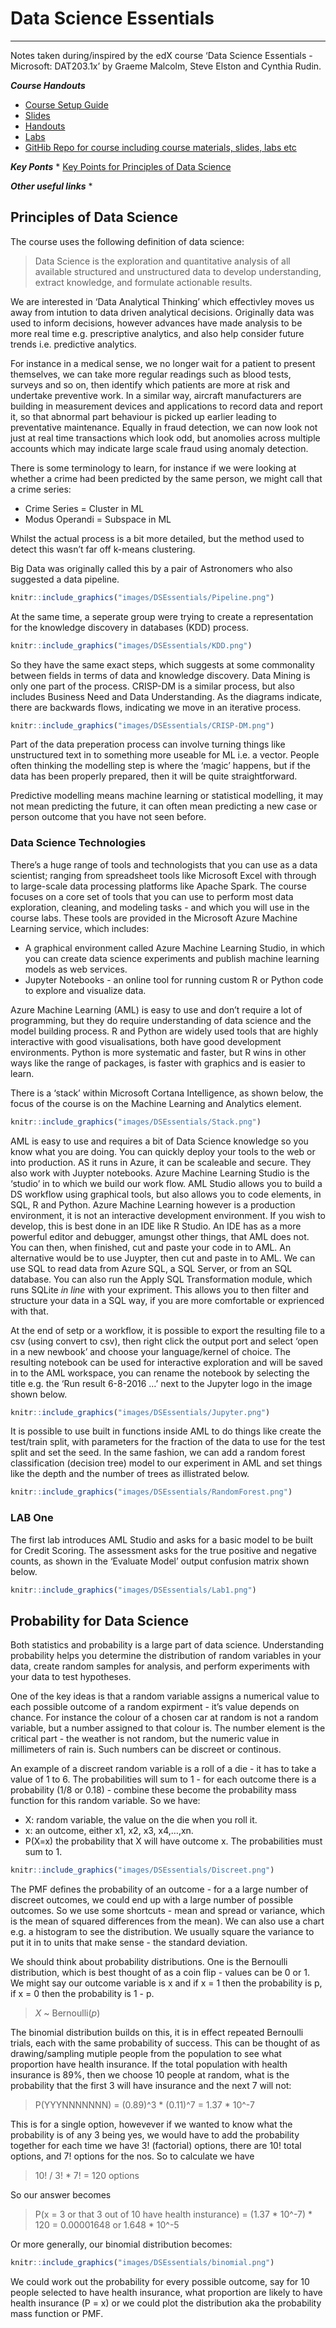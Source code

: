 # Data Science Essentials
***
Notes taken during/inspired by the edX course 'Data Science Essentials - Microsoft: DAT203.1x' by Graeme Malcolm, Steve Elston and Cynthia Rudin.

**_Course Handouts_**

* [Course Setup Guide](../files/DSEssentials/DAT203.1x-Setup-Guide.PDF)
* [Slides](../files/DSEssentials/Slides)
* [Handouts](../files/DSEssentials/Handouts) 
* [Labs](../files/DSEssentials/Labs)
* [GitHib Repo for course including course materials, slides, labs etc](https://microsoftlearning.github.io/Data-Science-Essentials/)

**_Key Ponts_**
* [Key Points for Principles of Data Science](../files/DSEssentials/KeyPoints/PrinciplesofDataScience.PDF)



**_Other useful links_**
* []()

## Principles of Data Science

The course uses the following definition of data science:

> Data Science is the exploration and quantitative analysis of all available structured and unstructured data to develop understanding, extract knowledge, and formulate actionable results.

We are interested in 'Data Analytical Thinking' which effectivley moves us away from intution to data driven analytical decisions.  Originally data was used to inform decisions, however advances have made analysis to be more real time e.g. prescriptive analytics, and also help consider future trends i.e. predictive analytics.

For instance in a medical sense, we no longer wait for a patient to present themselves, we can take more regular readings such as blood tests, surveys and so on, then identify which patients are more at risk and undertake preventive work.  In a similar way, aircraft manufacturers are building in measurement devices and applications to record data and report it, so that abnormal part behaviour is picked up earlier leading to preventative maintenance.  Equally in fraud detection, we can now look not just at real time transactions which look odd, but anomolies across multiple accounts which may indicate large scale fraud using anomaly detection.

There is some terminology to learn, for instance if we were looking at whether a crime had been predicted by the same person, we might call that a crime series:

* Crime Series = Cluster in ML  
* Modus Operandi = Subspace in ML  

Whilst the actual process is a bit more detailed, but the method used to detect this wasn't far off k-means clustering.

Big Data was originally called this by a pair of Astronomers who also suggested a data pipeline.

```r
knitr::include_graphics("images/DSEssentials/Pipeline.png")
```

At the same time, a seperate group were trying to create a representation for the knowledge discovery in databases (KDD) process.

```r
knitr::include_graphics("images/DSEssentials/KDD.png")
```

So they have the same exact steps, which suggests at some commonality between fields in terms of data and knowledge discovery.  Data Mining is only one part of the process.  CRISP-DM is a similar process, but also includes Business Need and Data Understanding.  As the diagrams indicate, there are backwards flows, indicating we move in an iterative process.

```r
knitr::include_graphics("images/DSEssentials/CRISP-DM.png")
```

Part of the data preperation process can involve turning things like unstructured text in to something more useable for ML i.e. a vector.  People often thinking the modelling step is where the 'magic' happens, but if the data has been properly prepared, then it will be quite straightforward.

Predictive modelling means machine learning or statistical modelling, it may not mean predicting the future, it can often mean predicting a new case or person outcome that you have not seen before.

### Data Science Technologies

There's a huge range of tools and technologists that you can use as a data scientist; ranging from spreadsheet tools like Microsoft Excel with through to large-scale data processing platforms like Apache Spark.  The course focuses on a core set of tools that you can use to perform most data exploration, cleaning, and modeling tasks - and which you will use in the course labs. These tools are provided in the Microsoft Azure Machine Learning service, which includes:

* A graphical environment called Azure Machine Learning Studio, in which you can create data science experiments and publish machine learning models as web services.  
* Jupyter Notebooks - an online tool for running custom R or Python code to explore and visualize data.  

Azure Machine Learning (AML) is easy to use and don't require a lot of programming, but they do require understanding of data science and the model building process.  R and Python are widely used tools that are highly interactive with good visualisations, both have good development environments.  Python is more systematic and faster, but R wins in other ways like the range of packages, is faster with graphics and is easier to learn.  

There is a 'stack' within Microsoft Cortana Intelligence, as shown below, the focus of the course is on the Machine Learning and Analytics element.

```r
knitr::include_graphics("images/DSEssentials/Stack.png")
```

AML is easy to use and requires a bit of Data Science knowledge so you know what you are doing.  You can quickly deploy your tools to the web or into production.  AS it runs in Azure, it can be scaleable and secure.  They also work with Juypter notebooks.  Azure Machine Learning Studio is the 'studio' in to which we build our work flow.  AML Studio allows you to build a DS workflow using graphical tools, but also allows you to code elements, in SQL, R and Python.  Azure Machine Learning however is a production environment, it is not an interactive development environment.  If you wish to develop, this is best done in an IDE like R Studio.  An IDE has as a more powerful editor and debugger, amungst other things, that AML does not.  You can then, when finished, cut and paste your code in to AML.  An alternative would be to use Juypter, then cut and paste in to AML.  We can use SQL to read data from Azure SQL, a SQL Server, or from an SQL database.  You can also run the Apply SQL Transformation module, which runs SQLite _in line_ with your expriment.  This allows you to then filter and structure your data in a SQL way, if you are more comfortable or exprienced with that.

At the end of setp or a workflow, it is possible to export the resulting file to a csv (using convert to csv), then right click the output port and select 'open in a new newbook' and choose your language/kernel of choice.  The resulting notebook can be used for interactive exploration and will be saved in to the AML workspace, you can rename the notebook by selecting the title e.g. the 'Run result 6-8-2016 ...' next to the Jupyter logo in the image shown below.

```r
knitr::include_graphics("images/DSEssentials/Jupyter.png")
```

It is possible to use built in functions inside AML to do things like create the test/train split, with parameters for the fraction of the data to use for the test split and set the seed.  In the same fashion, we can add a random forest classification (decision tree) model to our experiment in AML and set things like the depth and the number of trees as illistrated below.

```r
knitr::include_graphics("images/DSEssentials/RandomForest.png")
```

### LAB One

The first lab introduces AML Studio and asks for a basic model to be built for Credit Scoring.  The assessment asks for the true positive and negative counts, as shown in the 'Evaluate Model' output confusion matrix shown below.

```r
knitr::include_graphics("images/DSEssentials/Lab1.png")
```

## Probability for Data Science

Both statistics and probability is a large part of data science.  Understanding probability helps you determine the distribution of random variables in your data, create random samples for analysis, and perform experiments with your data to test hypotheses.

One of the key ideas is that a random variable assigns a numerical value to each possible outcome of a random expirment - it's value depends on chance.  For instance  the colour of a chosen car at random is not a random variable, but a number assigned to that colour is.  The number element is the critical part - the weather is not random, but the numeric value in millimeters of rain is.  Such numbers can be discreet or continous.

An example of a discreet random variable is a roll of a die - it has to take a value of 1 to 6.  The probabilities will sum to 1 - for each outcome there is a probability (1/8 or 0.18) - combine these become the probability mass function for this random variable. So we have:

* X: random variable, the value on the die when you roll it.  
* x: an outcome, either x1, x2, x3, x4,…,xn.  
* P(X=x) the probability that X will have outcome x. The probabilities must sum to 1.  

```r
knitr::include_graphics("images/DSEssentials/Discreet.png")
```
  
The PMF defines the probability of an outcome - for a a large number of discreet outcomes, we could end up with a large number of possible outcomes.  So we use some shortcuts - mean and spread or variance, which is the mean of squared differences from the mean).  We can also use a chart e.g. a histogram to see the distribution.  We usually square the variance to put it in to units that make sense - the standard deviation.  

We should think about probability distributions.  One is the Bernoulli distribution, which is best thought of as a coin flip - values can be 0 or 1.  We might say our outcome variable is x and if x = 1 then the probability is p, if x = 0 then the probability is 1 - p.

> _X_ ~ Bernoulli(_p_)

The binomial distribution builds on this, it is in effect repeated Bernoulli trials, each with the same probability of success.  This can be thought of as drawing/sampling mutiple people from the population to see what proportion have health insurance.  If the total population with health insurance is 89%, then we choose 10 people at random, what is the probability that the first 3 will have insurance and the next 7 will not:

> P(YYYNNNNNNN) = (0.89)^3 * (0.11)^7 = 1.37 * 10^-7


This is for a single option, howevever if we wanted to know what the probability is of any 3 being yes, we would have to add the probability together for each time we have 3! (factorial) options, there are 10! total options, and 7! options for the nos.  So to calculate we have

> 10! / 3! * 7! = 120 options

So our answer becomes 

> P(x = 3 or that 3 out of 10 have health insturance) = (1.37 * 10^-7) * 120 = 0.00001648 or 1.648 * 10^-5

Or more generally, our binomial distribution becomes:

```r
knitr::include_graphics("images/DSEssentials/binomial.png")
```

We could work out the probability for every possible outcome, say for 10 people selected to have health insurance, what proportion are likely to have health insurance (P = x) or we could plot the distribution aka the probability mass function or PMF.
